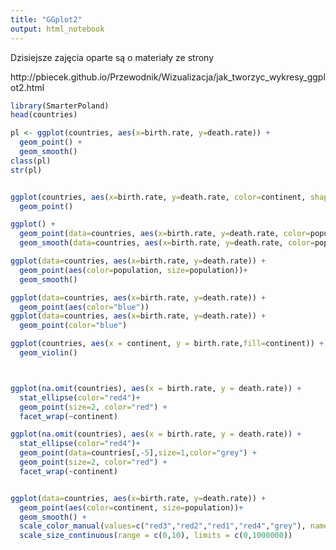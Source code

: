 ```yaml
---
title: "GGplot2"
output: html_notebook
---
```


Dzisiejsze zajęcia oparte są o materiały ze strony

http://pbiecek.github.io/Przewodnik/Wizualizacja/jak_tworzyc_wykresy_ggplot2.html

```r
library(SmarterPoland)
head(countries)

pl <- ggplot(countries, aes(x=birth.rate, y=death.rate)) + 
  geom_point() +
  geom_smooth()
class(pl)
str(pl)


ggplot(countries, aes(x=birth.rate, y=death.rate, color=continent, shape=continent)) +
  geom_point()

ggplot() +
  geom_point(data=countries, aes(x=birth.rate, y=death.rate, color=population, size=population))+
  geom_smooth(data=countries, aes(x=birth.rate, y=death.rate, color=population, size=population))

ggplot(data=countries, aes(x=birth.rate, y=death.rate)) +
  geom_point(aes(color=population, size=population))+
  geom_smooth()

ggplot(data=countries, aes(x=birth.rate, y=death.rate)) +
  geom_point(aes(color="blue"))
ggplot(data=countries, aes(x=birth.rate, y=death.rate)) +
  geom_point(color="blue")

ggplot(countries, aes(x = continent, y = birth.rate,fill=continent)) +
  geom_violin()



ggplot(na.omit(countries), aes(x = birth.rate, y = death.rate)) +
  stat_ellipse(color="red4")+
  geom_point(size=2, color="red") + 
  facet_wrap(~continent)

ggplot(na.omit(countries), aes(x = birth.rate, y = death.rate)) +
  stat_ellipse(color="red4")+
  geom_point(data=countries[,-5],size=1,color="grey") +
  geom_point(size=2, color="red") + 
  facet_wrap(~continent)


ggplot(data=countries, aes(x=birth.rate, y=death.rate)) +
  geom_point(aes(color=continent, size=population))+
  geom_smooth() + 
  scale_color_manual(values=c("red3","red2","red1","red4","grey"), name="Ala") +
  scale_size_continuous(range = c(0,10), limits = c(0,1000000))

```

